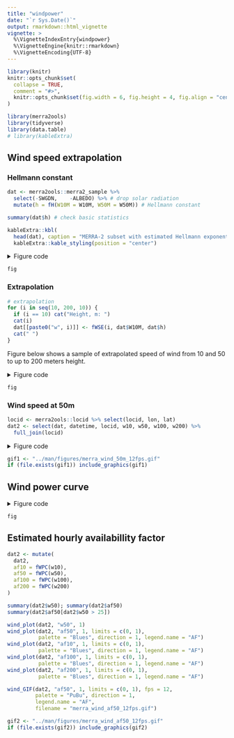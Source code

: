 ```yaml
---
title: "windpower"
date: "`r Sys.Date()`"
output: rmarkdown::html_vignette
vignette: >
  %\VignetteIndexEntry{windpower}
  %\VignetteEngine{knitr::rmarkdown}
  %\VignetteEncoding{UTF-8}
---
```


```r
library(knitr)
knitr::opts_chunk$set(
  collapse = TRUE,
  comment = "#>",
  knitr::opts_chunk$set(fig.width = 6, fig.height = 4, fig.align = "center") 
)
```

```r
library(merra2ools)
library(tidyverse)
library(data.table)
# library(kableExtra)
```

## Wind speed extrapolation

### Hellmann constant
```r
dat <- merra2ools::merra2_sample %>%
  select(-SWGDN,	-ALBEDO) %>% # drop solar radiation
  mutate(h = fH(W10M = W10M, W50M = W50M)) # Hellmann constant

summary(dat$h) # check basic statistics

```


```r
kableExtra::kbl(
  head(dat), caption = "MERRA-2 subset with estimated Hellmann exponent (h)") %>% 
  kableExtra::kable_styling(position = "center")

```


<details>
  <summary>Figure code</summary>
```r
(h_mean <- mean(dat$h))
(h_median <- median(dat$h))

# .GeomVline_draw_key <- GeomVline$draw_key
GeomVline$draw_key <- GeomHline$draw_key # adjusting legend

fig <- ggplot(dat) +
  geom_histogram(aes(h, after_stat(density), 
                     fill = "Hellmann", colour = "NA"),
                 alpha = .75, show.legend = F, bins = 50) +
  labs(x = "Hellmann exponent (h)") +
  geom_vline(aes(xintercept = x, linetype = name),
             data = tibble(name = c("mean", "median"),
                           x = c(h_mean, h_median)),
             colour = "blue") +
  scale_linetype(name = "Statistics") +
  theme_bw() + 
  theme(legend.position = c(0.9, .8),
        legend.box.background = element_rect(
          colour = "black", fill = "grey"
          ))

```
</details>

```r
fig
```


### Extrapolation
```r
# extrapolation
for (i in seq(10, 200, 10)) {
  if (i == 10) cat("Height, m: ")
  cat(i)
  dat[[paste0("w", i)]] <- fWSE(i, dat$W10M, dat$h)
  cat(" ")
}
```

Figure below shows a sample of extrapolated speed of wind from 10 and 50 to up to 200 meters height.  

<details>
  <summary>Figure code</summary>
```r
dd <- dat %>% ungroup() %>%
  select(datetime, locid, starts_with("w", ignore.case = F)) %>%
  pivot_longer(cols = starts_with("w"), names_prefix = "w") %>%
  mutate(name = as.integer(name))

set.seed(0)
fig <- ggplot(filter(dd, locid %in% sample(locid, 100), datetime == dd$datetime[1])) +
  geom_line(aes(value, name, group = locid, colour = locid), 
            alpha = .75, show.legend = F, size = .75) +
  scale_colour_distiller(palette = "Spectral") +
  geom_hline(yintercept = 10, linetype = "dashed", colour = "blue", alpha = 1) + 
  geom_hline(yintercept = 50, linetype = "dashed", colour = "blue", alpha = 1) +
  # ylim(0, NA) +
  labs(x = "Wind speed, m/s", y = "Height, m") +
  scale_x_continuous(expand = c(0,0)) + 
  scale_y_continuous(expand = c(0,0), limits = c(0, NA), 
                     breaks = c(0, 10, 50, 100, 150, 200),
                     minor_breaks = c(0, 10, seq(25, 200, by = 25)),
                     labels = c(0, 10, 50, 100, 150, 200)) +
  geom_text(data = tibble(name = c("wind speed at 10m from MERRA-2 (W10M)", 
                                   "wind speed at 10m from MERRA-2 (W50M)"), 
                          x = c(19.2, 19.2), y = c(11, 51)),
                          size = 3, colour = "black", alpha = .85,
             aes(x, y, label = name), vjust = 0, hjust = 1) +
             # nudge_x = 0.25, nudge_y = 7) +
  theme_bw()

```
</details>

```r
fig
```


### Wind speed at 50m
```r
locid <- merra2ools::locid %>% select(locid, lon, lat) 
dat2 <- select(dat, datetime, locid, w10, w50, w100, w200) %>%
  full_join(locid)

```

<details>
  <summary>Figure code</summary>
```r
wind_GIF(dat2, "w50", 1, fps = 12, filename = "merra_wind_50m_12fps.gif")

```
</details>

```r
gif1 <- "../man/figures/merra_wind_50m_12fps.gif"
if (file.exists(gif1)) include_graphics(gif1)

```

## Wind power curve

<details>
  <summary>Figure code</summary>
```r
# Simplified wind power curve
wpc <- tibble( 
  mps = c(0:25, NA, 25.01, 26:30), # wind speed m/s
  af = fWPC(mps) # availability factor [0,1]
)

fig <- ggplot(wpc) + 
  geom_line(aes(x = mps, y = af, colour = "red"), size = 2, show.legend = F) +
  labs(x = "Wind speed, m/s", 
       y = "Wind turbine availability (capacity) factor") +
  theme_bw()
```
</details>

```r
fig
```


## Estimated hourly availabillity factor
```r

dat2 <- mutate(
  dat2,
  af10 = fWPC(w10),
  af50 = fWPC(w50),
  af100 = fWPC(w100),
  af200 = fWPC(w200)
)

summary(dat2$w50); summary(dat2$af50)
summary(dat2$af50[dat2$w50 > 25])

wind_plot(dat2, "w50", 1)
wind_plot(dat2, "af50", 1, limits = c(0, 1), 
          palette = "Blues", direction = 1, legend.name = "AF")
wind_plot(dat2, "af10", 1, limits = c(0, 1),
          palette = "Blues", direction = 1, legend.name = "AF")
wind_plot(dat2, "af100", 1, limits = c(0, 1),
          palette = "Blues", direction = 1, legend.name = "AF")
wind_plot(dat2, "af200", 1, limits = c(0, 1), 
          palette = "Blues", direction = 1, legend.name = "AF")

wind_GIF(dat2, "af50", 1, limits = c(0, 1), fps = 12, 
         palette = "PuBu", direction = 1,
         legend.name = "AF",
         filename = "merra_wind_af50_12fps.gif")


```


```r
gif2 <- "../man/figures/merra_wind_af50_12fps.gif"
if (file.exists(gif2)) include_graphics(gif2)

```
